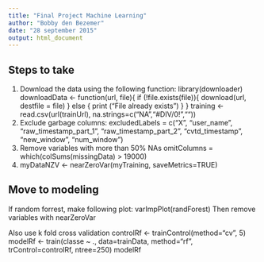 ```yaml
---
title: "Final Project Machine Learning"
author: "Bobby den Bezemer"
date: "28 september 2015"
output: html_document
---
```


## Steps to take
1. Download the data using the following function:
library(downloader)
downloadData <- function(url, file){
  if (!file.exists(file)){
    download(url, destfile = file)
  }
  else {
    print ("File already exists")
  }
}
training <- read.csv(url(trainUrl), na.strings=c("NA","#DIV/0!",""))
2. Exclude garbage columns:
excludedLabels =  c("X", "user_name", "raw_timestamp_part_1", "raw_timestamp_part_2", "cvtd_timestamp", "new_window", "num_window")
2. Remove variables with more than 50% NAs
omitColumns = which(colSums(missingData) > 19000)
3. myDataNZV <- nearZeroVar(myTraining, saveMetrics=TRUE)

## Move to modeling
If random forrest, make following plot: varImpPlot(randForest)
Then remove variables with nearZeroVar

Also use k fold cross validation
controlRf <- trainControl(method="cv", 5)
modelRf <- train(classe ~ ., data=trainData, method="rf", trControl=controlRf, ntree=250)
modelRf